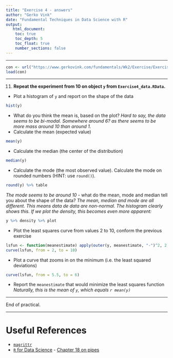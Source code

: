 ```yaml
---
title: "Exercise 4 - answers"
author: "Gerko Vink"
date: "Fundamental Techniques in Data Science with R"
output: 
   html_document:
    toc: true
    toc_depth: 5
    toc_float: true
    number_sections: false
---
```


---

```r
con <- url("https://www.gerkovink.com/fundamentals/Wk2/Exercise/Exercise4_data.RData")
load(con)
```

---


11. **Repeat the experiment from 10 on object `y` from `Exercise4_data.RData`.**

- Plot a histogram of `y` and report on the shape of the data
```r
hist(y)
```

  - What do you think the mean is, based on the plot?
  *Hard to say, the data seems to be bi-modal. Somewhere around 6? as there seems to be more mass around 10 than around 1.*
  - Calculate the mean (expected value) 
```r
mean(y)
```
  - Calculate the median (the center of the distribution) 
```r
median(y)
```
  - Calculate the mode (the most observed value). Calculate the mode on rounded numbers (HINT: use `round()`).
```r
round(y) %>% table
```
  *The mode seems to be around 10*
  - what do the mean, mode and median tell you about the shape of the data?
*The mean, median and mode are all different. This means data de data are non-normal. The histogram clearly shows this. If we plot the density, this becomes even more apparent:*
```r
y %>% density %>% plot
```

- Plot the least squares curve from values 2 to 10, conform the previous exercise
```r
lsfun <- function(meanestimate) apply(outer(y, meanestimate, "-")^2, 2, sum)
curve(lsfun, from = 2, to = 10)
```

- Plot a curve that zooms in on the minimum (i.e. the least squared deviations)
```r
curve(lsfun, from = 5.5, to = 6)

```

- Report the `meanestimate` that would minimize the least squares function
*Naturally, this is the mean of `y`, which equals `r mean(y)`*

---

End of practical. 

 
---

# Useful References

- [`magrittr`](https://magrittr.tidyverse.org)
- [`R` for Data Science](http://r4ds.had.co.nz) - [Chapter 18 on pipes](http://r4ds.had.co.nz/pipes.html)